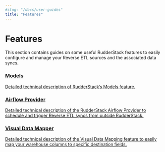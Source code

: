 ```yaml
---
#slug: "/docs/user-guides"
title: "Features"
---
```


# Features

This section contains guides on some useful RudderStack features to easily configure and manage your Reverse ETL sources and the associated data syncs.

<div class="pageRefWrapper">
     <a href="https://rudderstack.com/docs/warehouse-actions/features/models/">
        <div class="pageRefBlock">
            <h3>Models</h3>
            <p>Detailed technical description of RudderStack’s Models feature.</p>
        </div>
    </a>
    <a href="https://rudderstack.com/docs/warehouse-actions/features/airflow-provider/">
        <div class="pageRefBlock">
            <h3>Airflow Provider</h3>
            <p>Detailed technical description of the RudderStack Airflow Provider to schedule and trigger Reverse ETL syncs from outside RudderStack. </p>
        </div>
    </a>
    <a href="https://rudderstack.com/docs/warehouse-actions/features/visual-data-mapper/">
        <div class="pageRefBlock">
            <h3>Visual Data Mapper</h3>
            <p>Detailed technical description of the Visual Data Mapping feature to easily map your warehouse columns to specific destination fields.</p>
        </div>
    </a>
</div>
